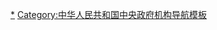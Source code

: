 {{Navbox with collapsible groups
|name = 中华人民共和国国家机构
|title = {{PRC}}[[中华人民共和国副省部军级以上单位列表|中央和省级]][[中華人民共和國政府|国家机构]]

|list1 =
<div class="center">
（依照[[八二宪法|现行]]《[[中华人民共和国宪法]]》[[s:中华人民共和国宪法#第三章　国家机构|第三章]]列出）
<br><br>
{{familytree/start}}
{{familytree||||||NPC
|NPC = [[全国人民代表大会]]<br><small>[[全国人民代表大会会议主席团|会议主席团]]<br>[[全国人民代表大会专门委员会|各专门委员会]]</small>
}}
{{familytree|||||,|-|+|-|.}}
{{familytree||||NPCSC|!||!|NPCSC = [[全国人民代表大会常务委员会|{{nowrap|全国人民代表大会}}<br>常务委员会]]<br><small>[[全国人民代表大会常务委员会委员长|委员长]]/[[全国人民代表大会常务委员会委员长会议|委员长会议]]</small>}}
{{familytree||||:|!|L|#|7|!}}
{{familytree||||:|`|-|(|P
|P = {{nowrap|[[中华人民共和国主席|国家主席]]}}<br><small>（一机构含[[中华人民共和国主席|国家主席]]、[[中华人民共和国副主席|国家副主席]]等职位）</small>
}}
{{familytree| |,|-|*|-|-|^|v|-|-|-|v|-|-|-|v|-|-|-|-|-|.}}
{{familytree| |!| |:| | | |!| | | |!| | | |!| | | | | |!}}
{{familytree| SC  |:| | | NSC | | SPC | | SPP | | | | CMC
|SC = [[中华人民共和国国务院|国务院]]（即[[中华人民共和国国务院|中央人民政府]]）<br><small>[[中华人民共和国国务院总理|总理]]/[[国务院常务会议|常会]]/[[国务院全体会议|全会]]</small>
|NSC = [[中华人民共和国国家监察委员会|国家监察委员会]]<br><small>[[中华人民共和国国家监察委员会主任|主任]]</small>
|CMC = {{nowrap|[[中央军事委员会]]<br><small>[[中华人民共和国中央军事委员会主席|主席]]</small>}}
|SPC = [[中华人民共和国最高人民法院|最高人民法院]]<br><small>[[中华人民共和国最高人民法院院长|院长]]/[[最高人民法院审判委员会|审委会]]</small>
|SPP = {{nowrap|[[中华人民共和国最高人民检察院|最高人民检察院]]<br><small>[[中华人民共和国最高人民检察院检察长|检察长]]/[[最高人民检察院检察委员会|检委会]]</small>}}
}}
{{familytree| |!| |:| | | | |!| | |:| | | |!| | | | | |!}}
{{familytree| |!| |:| |省大|!| | |:| | | |!| | | | | |!|省大 = [[地方各级人民代表大会|省级人民代表大会]]}}
{{familytree| |!| |:|,|-|(| |!| | |:| | | |!| | | | | |!}}
{{familytree| |!| |省常|!| |!|F|~|A|~|~|~|#|7| | | | |!|省常 = [[:分类:省级人民代表大会常务委员会|{{nowrap|省级人民代表大会}}<br>常务委员会]]}}
{{familytree| |!| | |`|-|(| |!|:| | | |,|-|^|*|-|-|-|-|+|.}}
{{familytree| |!| | |,|-|+|-|'|:| | | |!| | |:| | | | |!|!}}
{{familytree| |!|,|-|+|v|^|-|v|*|-|-|.|!| | |:|,|-|-|-|(|!}}
{{familytree|省府| |省监| |高法| |省检| |军法| |军检
|省府 = [[:分类:省级人民政府|省级人民政府]]<br><small>[[现任中华人民共和国省级行政区行政首长列表|行政长官]]</small>
|省监 = [[:分类:省级监察委员会|省级监察委员会]]
|高法 = [[高级人民法院]]
|省检 = [[:分类:省级人民检察院|省级人民检察院]]
|军法 = {{nowrap|[[中国人民解放军军事法院|解放军军事法院]]}}
|军检 = {{nowrap|[[中国人民解放军军事检察院|解放军军事检察院]]}}
}}
{{familytree/end}}
<br></div>

|group2 = 中央国家机构沿革
|list2 =
{{Navbox |child
|groupstyle = text-align: left;
|group1 = [[中国宪法|宪制性文件]]
|list1 = [[中国人民政治协商会议共同纲领]]{{to}}[[中华人民共和国宪法]]<small>（[[五四宪法|1954年]]{{to}}[[七五宪法|1975年]]{{to}}[[七八宪法|1978年]]{{to}}[[八二宪法|1982年]]）</small>

|group2 = [[人民代表大会制度|最高国家权力机关]]<br>{{Small|（[[立法机构|最高国家立法机关]]）}}
|list2 = [[中国人民政治协商会议全体会议]]<small>（[[中国人民政治协商会议第一届全体会议|1949年]]至1954年代行[[全国人民代表大会|全国人大]]职权）</small>{{to}}[[全国人民代表大会]]

|group3 = [[人民代表大会制度|最高国家权力机关的常设机关]]
|list3 = [[中央人民政府委员会]]{{to}}[[全国人民代表大会常务委员会]]

|group4 = [[國家元首|国家元首机关]]
|list4 = [[中央人民政府委员会]]{{to}}[[中华人民共和国主席]]{{to}}[[全国人民代表大会常务委员会]]{{to}}[[中华人民共和国主席]]

|group5 = [[全国人民代表大会|最高国家权力机关]]的执行机关<br>{{Small|（最高国家行政机关）}}
|list5 = [[中华人民共和国中央人民政府 (1949年－1954年)|中华人民共和国中央人民政府]]{{Small|（[[中央人民政府政务院|政务院]]{{to}}[[中央人民政府政务院|政务院]]与[[中央人民政府国家计划委员会|国家计委]]）}}{{to}}[[中华人民共和国国务院]]

|group7 = [[中华人民共和国武装力量|国家武装力量]][[統帥權|统率机关]]
|list7 = [[中央人民政府人民革命军事委员会]]（[[中央人民政府主席|主席]]）{{to}}[[中华人民共和国主席]]（<small>咨议机关：[[中华人民共和国国防委员会]]</small>）{{to}}[[中国共产党中央委员会主席]]<small>（1975－1982）</small>{{to}}[[中央军事委员会|中华人民共和国中央军事委员会]]（[[中华人民共和国中央军事委员会主席|主席]]）

|group8 = [[中华人民共和国各级监察委员会|最高国家监察机关]]
|list8 = [[政务院人民监察委员会]]{{to}}[[中华人民共和国监察部]]{{to}}[[中华人民共和国国家监察委员会]]

|group9 = [[最高法院|最高国家审判机关]]
|list9 = [[中央人民政府最高人民法院]]{{to}}[[中华人民共和国最高人民法院]]

|group10 = [[檢察機關|最高国家法律监督机关]]
|list10 = [[中央人民政府最高人民检察署]]{{to}}[[中华人民共和国最高人民检察院]]{{to}}[[中华人民共和国公安部]]<small>（1975－1978）</small>{{to}}[[中华人民共和国最高人民检察院]]
}}

|belowclass = hlist
|below = 
* 参见：[[人民代表大会制度|人大制度]]
* [[中華人民共和國政府|政府]]
* [[中華人民共和國政府|政府机构]]
** [[中华人民共和国副省部级以上单位列表|副部级以上]]
** [[人民政府]]
** [[中华人民共和国各级监察委员会|监察委]]
** [[中华人民共和国法院列表|法院]]
** [[中华人民共和国检察院列表|检察院]]
* [[中华人民共和国公务员|公务员]]
* [[参照公务员法管理机关（单位）|参照公务员法管理]]
* [[党和国家领导人|领导人]]
}}<noinclude>
{{collapsible option}}
[[Category:中华人民共和国国家机构|*]]
[[Category:中华人民共和国中央政府机构导航模板]]
</noinclude>